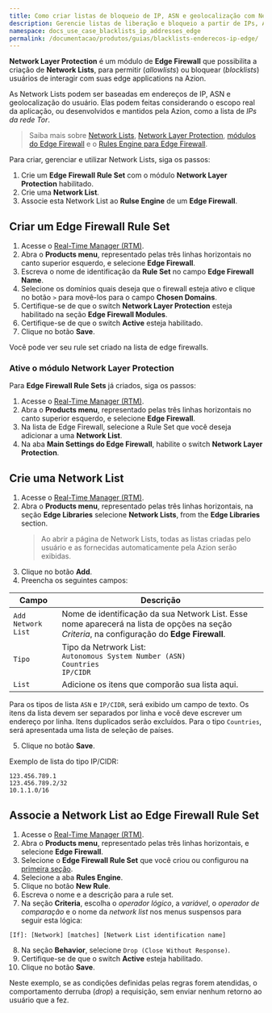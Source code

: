 ```yaml
---
title: Como criar listas de bloqueio de IP, ASN e geolocalização com Network Lists
description: Gerencie listas de liberação e bloqueio a partir de IPs, ASNs e geolocalizações dos usuários com Network Layer Protection e Network Lists.
namespace: docs_use_case_blacklists_ip_addresses_edge
permalink: /documentacao/produtos/guias/blacklists-enderecos-ip-edge/
---
```


**Network Layer Protection** é um módulo de **Edge Firewall** que possibilita a criação de **Network Lists**, para permitir (*allowlists*) ou bloquear (*blocklists*) usuários de interagir com suas edge applications na Azion.

As Network Lists podem ser baseadas em endereços de IP, ASN e geolocalização do usuário. Elas podem feitas considerando o escopo real da aplicação, ou desenvolvidos e mantidos pela Azion, como a lista de *IPs da rede Tor*.

> Saiba mais sobre [Network Lists](/pt-br/documentacao/produtos/edge-firewall/network-layer-protection/network-lists), [Network Layer Protection](/pt-br/documentacao/produtos/edge-firewall/network-layer-protection/), [módulos do Edge Firewall](/pt-br/documentacao/produtos/edge-firewall/) e o [Rules Engine para Edge Firewall](/pt-br/documentacao/produtos/edge-firewall/rules-engine/).

Para criar, gerenciar e utilizar Network Lists, siga os passos:

1. Crie um **Edge Firewall Rule Set** com o módulo **Network Layer Protection** habilitado.
2. Crie uma **Network List**.
3. Associe esta Network List ao **Rulse Engine** de um **Edge Firewall**.

## Criar um Edge Firewall Rule Set

1. Acesse o [Real-Time Manager (RTM)](https://manager.azion.com).
2. Abra o **Products menu**, representado pelas três linhas horizontais no canto superior esquerdo, e selecione **Edge Firewall**.
3. Escreva o nome de identificação da **Rule Set** no campo **Edge Firewall Name**.
4. Selecione os domínios quais deseja que o firewall esteja ativo e clique no botão `>` para movê-los para o campo **Chosen Domains**.
5. Certifique-se de que o switch **Network Layer Protection** esteja habilitado na seção **Edge Firewall Modules**.
6. Certifique-se de que o switch **Active** esteja habilitado.
7. Clique no botão **Save**.

Você pode ver seu rule set criado na lista de edge firewalls.

### Ative o módulo Network Layer Protection

Para **Edge Firewall Rule Sets** já criados, siga os passos:

1. Acesse o [Real-Time Manager (RTM)](https://manager.azion.com).
2. Abra o **Products menu**, representado pelas três linhas horizontais no canto superior esquerdo, e selecione **Edge Firewall**.
3. Na lista de Edge Firewall, selecione a Rule Set que você deseja adicionar a uma **Network List**.
4. Na aba **Main Settings do Edge Firewall**, habilite o switch **Network Layer Protection**.

## Crie uma Network List

1. Acesse o [Real-Time Manager (RTM)](https://manager.azion.com).
2. Abra o **Products menu**, representado pelas três linhas horizontais, na seção **Edge Libraries** selecione **Network Lists**, from the **Edge Libraries** section.
   > Ao abrir a página de Network Lists, todas as listas criadas pelo usuário e as fornecidas automaticamente pela Azion serão exibidas.
3. Clique no botão **Add**.
4. Preencha os seguintes campos:

| Campo | Descrição |
|--------------------|----------------------------------------------------------------------------------------------------------------------------------------------------------------------------|
| `Add Network List` | Nome de identificação da sua Network List. Esse nome aparecerá na lista de opções na seção *Criteria*, na configuração do **Edge Firewall**. |
| `Tipo` | Tipo da Netrwork List: <br />  `Autonomous System Number (ASN)` <br /> `Countries` <br />  `IP/CIDR` |
| `List` | Adicione os itens que comporão sua lista aqui. |

Para os tipos de lista `ASN` e `IP/CIDR`, será exibido um campo de texto. Os itens da lista devem ser separados por linha e você deve escrever um endereço por linha. Itens duplicados serão excluídos. Para o tipo `Countries`, será apresentada uma lista de seleção de países.

5. Clique no botão **Save**.

Exemplo de lista do tipo IP/CIDR:

```
123.456.789.1
123.456.789.2/32
10.1.1.0/16
```

## Associe a Network List ao Edge Firewall Rule Set

1. Acesse o [Real-Time Manager (RTM)](https://manager.azion.com).
2. Abra o **Products menu**, representado pelas três linhas horizontais, e selecione **Edge Firewall**.
3. Selecione o **Edge Firewall Rule Set** que você criou ou configurou na [primeira seção](#crie-um-edge-firewall-rule-set).
4. Selecione a aba **Rules Engine**.
5. Clique no botão **New Rule**.
6. Escreva o nome e a descrição para a rule set.
7. Na seção **Criteria**, escolha o *operador lógico*, a *variável*, o *operador de comparação* e o nome da *network list* nos menus suspensos para seguir esta lógica:

```
[If]: [Network] [matches] [Network List identification name]
```

8. Na seção **Behavior**, selecione `Drop (Close Without Response)`.
9. Certifique-se de que o switch **Active** esteja habilitado.
10. Clique no botão **Save**.

Neste exemplo, se as condições definidas pelas regras forem atendidas, o comportamento derruba (*drop*) a requisição, sem enviar nenhum retorno ao usuário que a fez.

